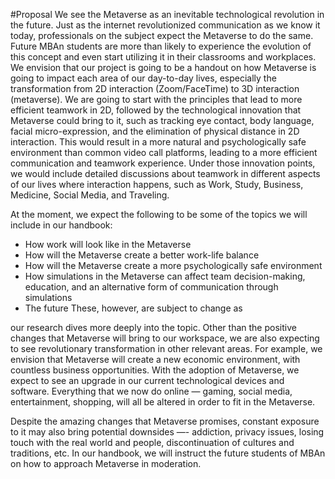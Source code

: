 #Proposal
We see the Metaverse as an inevitable technological revolution in the future. Just as the internet revolutionized communication as we know it today, professionals on the subject expect the Metaverse to do the same. Future MBAn students are more than likely to experience the evolution of this concept and even start utilizing it in their classrooms and workplaces. We envision that our project is going to be a handout on how Metaverse is going to impact each area of our day-to-day lives, especially the transformation from 2D interaction (Zoom/FaceTime) to 3D interaction (metaverse). We are going to start with the principles that lead to more efficient teamwork in 2D, followed by the technological innovation that Metaverse could bring to it, such as tracking eye contact, body language, facial micro-expression, and the elimination of physical distance in 2D interaction. This would result in a more natural and psychologically safe environment than common video call platforms, leading to a more efficient communication and teamwork experience. Under those innovation points, we would include detailed discussions about teamwork in different aspects of our lives where interaction happens, such as Work, Study, Business, Medicine, Social Media, and Traveling.

At the moment, we expect the following to be some of the topics we will include in our handbook:

- How work will look like in the Metaverse
- How will the Metaverse create a better work-life balance
- How will the Metaverse create a more psychologically safe environment
- How simulations in the Metaverse can affect team decision-making, education, and an alternative form of communication through simulations
- The future These, however, are subject to change as 

our research dives more deeply into the topic.
Other than the positive changes that Metaverse will bring to our workspace, we are also expecting to see revolutionary transformation in other relevant areas. For example, we envision that Metaverse will create a new economic environment, with countless business opportunities. With the adoption of Metaverse, we expect to see an upgrade in our current technological devices and software. Everything that we now do online — gaming, social media, entertainment, shopping, will all be altered in order to fit in the Metaverse.

Despite the amazing changes that Metaverse promises, constant exposure to it may also bring potential downsides —- addiction, privacy issues, losing touch with the real world and people, discontinuation of cultures and traditions, etc. In our handbook, we will instruct the future students of MBAn on how to approach Metaverse in moderation.
